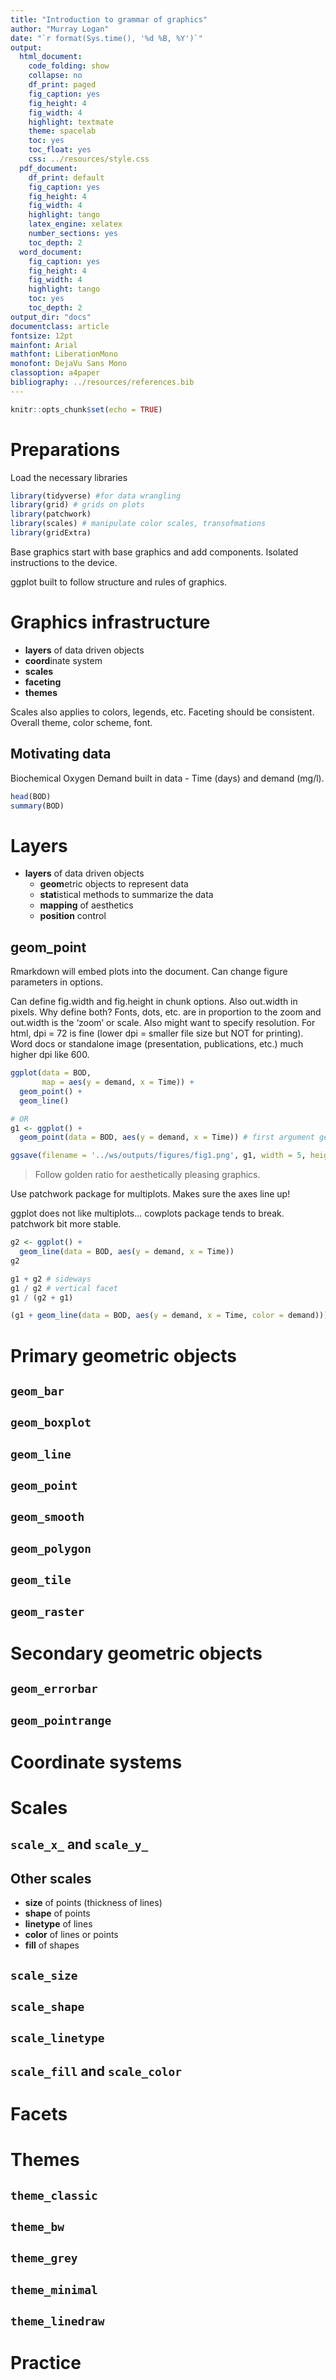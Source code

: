 ```yaml
---
title: "Introduction to grammar of graphics"
author: "Murray Logan"
date: "`r format(Sys.time(), '%d %B, %Y')`"
output:
  html_document:
    code_folding: show
    collapse: no
    df_print: paged
    fig_caption: yes
    fig_height: 4
    fig_width: 4
    highlight: textmate
    theme: spacelab
    toc: yes
    toc_float: yes
    css: ../resources/style.css
  pdf_document:
    df_print: default
    fig_caption: yes
    fig_height: 4
    fig_width: 4
    highlight: tango
    latex_engine: xelatex
    number_sections: yes
    toc_depth: 2
  word_document:
    fig_caption: yes
    fig_height: 4
    fig_width: 4
    highlight: tango
    toc: yes
    toc_depth: 2
output_dir: "docs"
documentclass: article
fontsize: 12pt
mainfont: Arial
mathfont: LiberationMono
monofont: DejaVu Sans Mono
classoption: a4paper
bibliography: ../resources/references.bib
---
```


```r
knitr::opts_chunk$set(echo = TRUE)
```

# Preparations

Load the necessary libraries

```r
library(tidyverse) #for data wrangling
library(grid) # grids on plots
library(patchwork)
library(scales) # manipulate color scales, transofmations
library(gridExtra)
```

Base graphics start with base graphics and add components. Isolated instructions to the device.

ggplot built to follow structure and rules of graphics.

Graphics infrastructure
========================

- **layers** of data driven objects
- **coord**inate system
- **scales**
- **faceting**
- **themes**

Scales also applies to colors, legends, etc.
Faceting should be consistent.
Overall theme, color scheme, font.

Motivating data
-----------------

Biochemical Oxygen Demand built in data - Time (days) and demand (mg/l).

```r
head(BOD)
summary(BOD)
```

Layers
==========

- **layers** of data driven objects
    - **geom**etric objects to represent data
    - **stat**istical methods to summarize the data
    - **mapping** of aesthetics
    - **position** control

## geom_point

Rmarkdown will embed plots into the document. Can change figure parameters in options.

Can define fig.width and fig.height in chunk options. Also out.width in pixels. Why define both? Fonts, dots, etc. are in proportion to the zoom and out.width is the 'zoom' or scale. Also might want to specify resolution. For html, dpi = 72 is fine (lower dpi = smaller file size but NOT for printing). Word docs or standalone image (presentation, publications, etc.) much higher dpi like 600.

```r
ggplot(data = BOD, 
       map = aes(y = demand, x = Time)) +
  geom_point() +
  geom_line()
```
```r
# OR
g1 <- ggplot() +
  geom_point(data = BOD, aes(y = demand, x = Time)) # first argument geoms expect is NOT data though, expects aes() first

ggsave(filename = '../ws/outputs/figures/fig1.png', g1, width = 5, height = 5, dpi = 600)
```

> Follow golden ratio for aesthetically pleasing graphics.

Use patchwork package for multiplots. Makes sure the axes line up!

ggplot does not like multiplots... cowplots package tends to break. patchwork bit more stable.

```r
g2 <- ggplot() +
  geom_line(data = BOD, aes(y = demand, x = Time))
g2

g1 + g2 # sideways 
g1 / g2 # vertical facet
g1 / (g2 + g1)

(g1 + geom_line(data = BOD, aes(y = demand, x = Time, color = demand))) / (g2 + g1) # axes line up even with legend
```

Primary geometric objects
===========================

`geom_bar`
------------


`geom_boxplot`
----------------


`geom_line`
-------------


`geom_point`
------------


`geom_smooth`
------------

`geom_polygon`
----------------

`geom_tile`
----------------

`geom_raster`
----------------

Secondary geometric objects
============================

`geom_errorbar`
------------------

`geom_pointrange`
------------------

Coordinate systems
====================


Scales
==========

`scale_x_` and `scale_y_`
----------------------------

Other scales
---------------

- **size** of points (thickness of lines)
- **shape** of points
- **linetype** of lines
- **color** of lines or points
- **fill** of shapes

`scale_size`
----------------

`scale_shape`
----------------

`scale_linetype`
----------------

`scale_fill` and `scale_color`
-------------------------------

Facets
==========

Themes
==========

`theme_classic`
----------------

`theme_bw`
----------------

`theme_grey`
----------------

`theme_minimal`
----------------

`theme_linedraw`
----------------

Practice
===========
